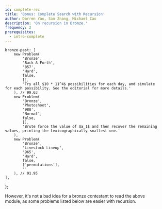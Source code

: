 ```yaml
---
id: complete-rec
title: 'Bonus: Complete Search with Recursion'
author: Darren Yao, Sam Zhang, Michael Cao
description: 'On recursion in Bronze.'
frequency: 2
prerequisites:
  - intro-complete
---
```



	bronze-past: [
		new Problem(
			'Bronze',
			'Back & Forth',
			'857',
			'Hard',
			false,
			[],
			'Try all $10 * 11^4$ possibilities for each day, and simulate for each possibility. See the editorial for more details.'
		), // 99.63
        new Problem(
            'Bronze',
            'Photoshoot',
            '988',
            'Normal',
            false,
            [],
            'Brute force the value of $a_1$ and then recover the remaining values, printing the lexicographically smallest one.'
        ),
		new Problem(
			'Bronze',
			'Livestock Lineup',
			'965',
			'Hard',
			false,
			['permutations'],
			''
		), // 91.95
	],
};


However, it's not a bad idea for a bronze contestant to read the above module, as some problems listed below are easier with recursion.
</Warning>

<Problems problems={problems.bronze-past} />